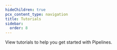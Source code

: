 ```yaml
---
hideChildren: true
pcx_content_type: navigation
title: Tutorials
sidebar:
  order: 8
---
```



View <GlossaryTooltip term="tutorial">tutorials</GlossaryTooltip> to help you get started with Pipelines.

<ListTutorials />

